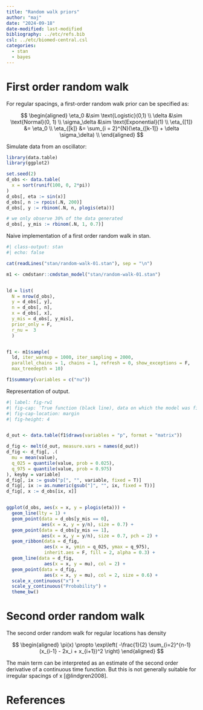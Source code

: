 ```yaml
---
title: "Random walk priors"
author: "maj"
date: "2024-09-18"
date-modified: last-modified
bibliography: ../etc/refs.bib
csl: ../etc/biomed-central.csl
categories:
  - stan
  - bayes
---
```



# First order random walk

For regular spacings, a first-order random walk prior can be specified as:

$$
\begin{aligned}
\eta_0 &\sim \text{Logistic}(0,1) \\
\delta &\sim \text{Normal}(0, 1) \\
\sigma_\delta &\sim \text{Exponential}(1) \\
\eta_{[1]} &= \eta_0 \\
\eta_{[k]} &= \sum_{i = 2}^{N}(\eta_{[k-1]}  + \delta  \sigma_\delta) \\
\end{aligned}
$$

Simulate data from an oscillator:

```r
library(data.table)
library(ggplot2)

set.seed(2)
d_obs <- data.table(
  x = sort(runif(100, 0, 2*pi))
)
d_obs[, eta := sin(x)]
d_obs[, n := rpois(.N, 200)]
d_obs[, y := rbinom(.N, n, plogis(eta))]

# we only observe 30% of the data generated
d_obs[, y_mis := rbinom(.N, 1, 0.7)]

```

Naive implementation of a first order random walk in stan.

```r
#| class-output: stan
#| echo: false

cat(readLines("stan/random-walk-01.stan"), sep = "\n")
```


```r
m1 <- cmdstanr::cmdstan_model("stan/random-walk-01.stan")


ld = list(
  N = nrow(d_obs), 
  y = d_obs[, y], 
  n = d_obs[, n],
  x = d_obs[, x], 
  y_mis = d_obs[, y_mis], 
  prior_only = F, 
  r_nu =  3
  )


f1 <- m1$sample(
  ld, iter_warmup = 1000, iter_sampling = 2000,
  parallel_chains = 1, chains = 1, refresh = 0, show_exceptions = F,
  max_treedepth = 10)

f1$summary(variables = c("nu"))


```


Representation of output.



```r
#| label: fig-rw1
#| fig-cap: 'True function (black line), data on which the model was fit (black points), data we did not see (black triangles), random walk (red line) with interpolated points (red) and uncertainty (red ribbon).'
#| fig-cap-location: margin
#| fig-height: 4


d_out <- data.table(f1$draws(variables = "p", format = "matrix"))

d_fig <- melt(d_out, measure.vars = names(d_out))
d_fig <- d_fig[, .(
  mu = mean(value), 
  q_025 = quantile(value, prob = 0.025),
  q_975 = quantile(value, prob = 0.975)
), keyby = variable]
d_fig[, ix := gsub("p[", "", variable, fixed = T)]
d_fig[, ix := as.numeric(gsub("]", "", ix, fixed = T))]
d_fig[, x := d_obs[ix, x]]


ggplot(d_obs, aes(x = x, y = plogis(eta))) +
  geom_line(lty = 1) +
  geom_point(data = d_obs[y_mis == 0],
             aes(x = x, y = y/n), size = 0.7) +
  geom_point(data = d_obs[y_mis == 1],
             aes(x = x, y = y/n), size = 0.7, pch = 2) +
  geom_ribbon(data = d_fig, 
              aes(x = x, ymin = q_025, ymax = q_975),
              inherit.aes = F, fill = 2, alpha = 0.3) +
  geom_line(data = d_fig, 
              aes(x = x, y = mu), col = 2) +
  geom_point(data = d_fig, 
              aes(x = x, y = mu), col = 2, size = 0.6) +
  scale_x_continuous("x") +
  scale_y_continuous("Probability") +
  theme_bw()

```


# Second order random walk

The second order random walk for regular locations has density

$$
\begin{aligned}
\pi(x) \propto \exp\left( -\frac{1}{2} \sum_{i=2}^{n-1} (x_{i-1} - 2x_i + x_{i+1})^2  \right)
\end{aligned}
$$

The main term can be interpreted as an estimate of the second order derivative of a continuous time function.
But this is not generally suitable for irregular spacings of x [@lindgren2008].

# References

::: {#refs}
:::
